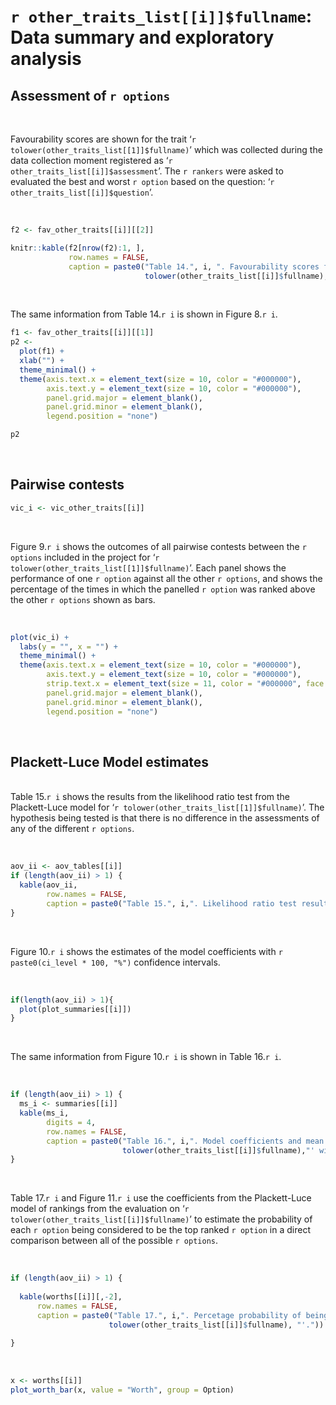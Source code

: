 # `r other_traits_list[[i]]$fullname`: Data summary and exploratory analysis


## Assessment of `r options`

\

Favourability scores are shown for the trait '`r tolower(other_traits_list[[1]]$fullname)`' which was collected during the data collection moment registered as '`r other_traits_list[[i]]$assessment`'. The `r rankers` were asked to evaluated the best and worst `r option` based on the question: '`r other_traits_list[[i]]$question`'.

\

```r
f2 <- fav_other_traits[[i]][[2]]

knitr::kable(f2[nrow(f2):1, ],
             row.names = FALSE,
             caption = paste0("Table 14.", i, ". Favourability scores for '",
                              tolower(other_traits_list[[i]]$fullname),"'"))
```

\

The same information from Table 14.`r i` is shown in Figure 8.`r i`.

```r
f1 <- fav_other_traits[[i]][[1]]
p2 <- 
  plot(f1) +
  xlab("") +
  theme_minimal() +
  theme(axis.text.x = element_text(size = 10, color = "#000000"),
        axis.text.y = element_text(size = 10, color = "#000000"),
        panel.grid.major = element_blank(),
        panel.grid.minor = element_blank(),
        legend.position = "none")

```


```r
p2
```

\

## Pairwise contests

```r
vic_i <- vic_other_traits[[i]]
```

\

Figure 9.`r i` shows the outcomes of all pairwise contests between the `r options` included in the project for '`r tolower(other_traits_list[[1]]$fullname)`'. Each panel shows the performance of one `r option` against all the other `r options`, and shows the percentage of the times in which the panelled `r option` was ranked above the other `r options` shown as bars.


\

```r
plot(vic_i) + 
  labs(y = "", x = "") + 
  theme_minimal() +  
  theme(axis.text.x = element_text(size = 10, color = "#000000"),
        axis.text.y = element_text(size = 10, color = "#000000"),
        strip.text.x = element_text(size = 11, color = "#000000", face = "bold"),
        panel.grid.major = element_blank(),
        panel.grid.minor = element_blank(),
        legend.position = "none")

```

\

## Plackett-Luce Model estimates

\
Table 15.`r i` shows the results from the likelihood ratio test from the Plackett-Luce model for '`r tolower(other_traits_list[[1]]$fullname)`'. The hypothesis being tested is that there is no difference in the assessments of any of the different `r options`.

\

```r
aov_ii <- aov_tables[[i]]
if (length(aov_ii) > 1) {
  kable(aov_ii,
        row.names = FALSE,
        caption = paste0("Table 15.", i,". Likelihood ratio test results from fitted Plackett-Luce model with rankings for '", tolower(other_traits_list[[i]]$code), "'."))
}

```

\

Figure 10.`r i` shows the estimates of the model coefficients with `r paste0(ci_level * 100, "%")` confidence intervals.  

\

```r

if(length(aov_ii) > 1){
  plot(plot_summaries[[i]])
}
```

\

The same information from Figure 10.`r i` is shown in Table 16.`r i`.

\

```r
if (length(aov_ii) > 1) {
  ms_i <- summaries[[i]]
  kable(ms_i, 
        digits = 4,
        row.names = FALSE,
        caption = paste0("Table 16.", i,". Model coefficients and mean separation of Plackett-Luce model for '",
                         tolower(other_traits_list[[i]]$fullname),"' with ", ci_level*100, "% confidence intervals."))
}
```

\

Table 17.`r i` and Figure 11.`r i` use the coefficients from the Plackett-Luce model of rankings from the evaluation on '`r tolower(other_traits_list[[i]]$fullname)`' to estimate the probability of each `r option` being considered to be the top ranked `r option` in a direct comparison between all of the possible `r options`.

\


```r
if (length(aov_ii) > 1) {
  
  kable(worths[[i]][,-2],
      row.names = FALSE,
      caption = paste0("Table 17.", i,". Percetage probability of being highest ranked for '",
                      tolower(other_traits_list[[i]]$fullname), "'."))
  
}
```

\

```r
x <- worths[[i]]
plot_worth_bar(x, value = "Worth", group = Option)
```

